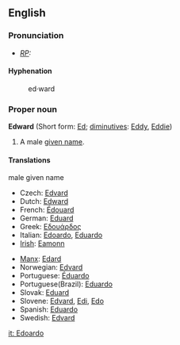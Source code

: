 ==English==

===Pronunciation===
* ''[[RP]]:'' {{IPA|/'edwəd/}}

====Hyphenation====
:ed&middot;ward

===Proper noun===
{{wikipedia}}
'''Edward''' (Short form: [[Ed]]; [[diminutive]]s: [[Eddy]], [[Eddie]])
# A male [[given name]]. 

====Translations====
;male given name
{{top}}
*Czech: [[Edvard]] {{m}}
*Dutch: [[#Dutch|Edward]] {{m}}
*French: [[Édouard]] {{m}}
*German: [[Eduard]] {{m}}
*Greek: [[Εδουάρδος]]
*Italian: [[Edoardo]], [[Eduardo]] {{m}}
*[[Irish]]: [[Eamonn]] {{m}}
{{mid}}
*[[Manx]]: [[Edard]]
*Norwegian: [[Edvard]]
*Portuguese: [[Éduardo]] {{m}}
*Portuguese(Brazil): [[Eduardo]] {{m}}
*Slovak: [[Eduard#Slovak|Eduard]] {{m}}
*Slovene: [[Edvard]], [[Edi]], [[Edo]]
*Spanish: [[Eduardo]] {{m}}
*Swedish: [[Edvard]]
{{bottom}}

[[it: Edoardo]]